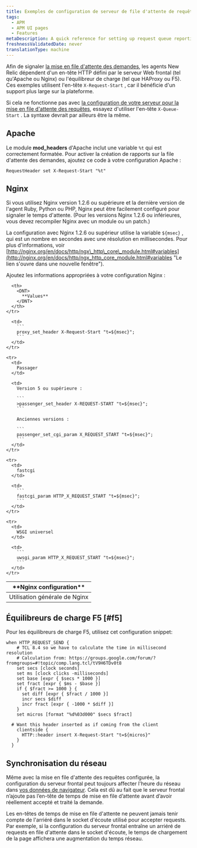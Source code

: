 ```yaml
---
title: Exemples de configuration de serveur de file d'attente de requêtes
tags:
  - APM
  - APM UI pages
  - Features
metaDescription: A quick reference for setting up request queue reporting in New Relic for your server.
freshnessValidatedDate: never
translationType: machine
---
```


Afin de signaler [la mise en file d&apos;attente des demandes](/docs/apm/other-features/request-queueing/request-queuing-tracking-frontend-time), les agents New Relic dépendent d&apos;un en-tête HTTP défini par le serveur Web frontal (tel qu&apos;Apache ou Nginx) ou l&apos;équilibreur de charge (tel que HAProxy ou F5). Ces exemples utilisent l&apos;en-tête `X-Request-Start` , car il bénéficie d&apos;un support plus large sur la plateforme.

Si cela ne fonctionne pas avec [la configuration de votre serveur pour la mise en file d&apos;attente des requêtes](/docs/apm/applications-menu/features/configure-request-queue-reporting), essayez d&apos;utiliser l&apos;en-tête `X-Queue-Start` . La syntaxe devrait par ailleurs être la même.

## Apache

Le module <DNT>**mod\_headers**</DNT> d&apos;Apache inclut une variable `%t` qui est correctement formatée. Pour activer la création de rapports sur la file d&apos;attente des demandes, ajoutez ce code à votre configuration Apache :

```
RequestHeader set X-Request-Start "%t"
```

## Nginx

Si vous utilisez Nginx version 1.2.6 ou supérieure et la dernière version de l&apos;agent Ruby, Python ou PHP, Nginx peut être facilement configuré pour signaler le temps d&apos;attente. (Pour les versions Nginx 1.2.6 ou inférieures, vous devez recompiler Nginx avec un module ou un patch.)

La configuration avec Nginx 1.2.6 ou supérieur utilise la variable `${msec}` , qui est un nombre en secondes avec une résolution en millisecondes. Pour plus d&apos;informations, voir [http://nginx.org/en/docs/http/ngx\_http\_core\_module.html#variables](http://nginx.org/en/docs/http/ngx_http_core_module.html#variables "Le lien s'ouvre dans une nouvelle fenêtre").

Ajoutez les informations appropriées à votre configuration Nginx :

<table>
  <thead>
    <tr>
      <th width={200}>
        <DNT>
          **Nginx configuration**
        </DNT>
      </th>

      <th>
        <DNT>
          **Values**
        </DNT>
      </th>
    </tr>
  </thead>

  <tbody>
    <tr>
      <td>
        Utilisation générale de Nginx
      </td>

      <td>
        ```
        proxy_set_header X-Request-Start "t=${msec}";
        ```
      </td>
    </tr>

    <tr>
      <td>
        Passager
      </td>

      <td>
        Version 5 ou supérieure :

        ```
        >passenger_set_header X-REQUEST-START "t=${msec}";
        ```

        Anciennes versions :

        ```
        passenger_set_cgi_param X_REQUEST_START "t=${msec}";
        ```
      </td>
    </tr>

    <tr>
      <td>
        fastcgi
      </td>

      <td>
        ```
        fastcgi_param HTTP_X_REQUEST_START "t=${msec}";
        ```
      </td>
    </tr>

    <tr>
      <td>
        WSGI universel
      </td>

      <td>
        ```
        uwsgi_param HTTP_X_REQUEST_START "t=${msec}";
        ```
      </td>
    </tr>
  </tbody>
</table>

## Équilibreurs de charge F5 [#f5]

Pour les équilibreurs de charge F5, utilisez cet configuration snippet:

```
when HTTP_REQUEST_SEND {
    # TCL 8.4 so we have to calculate the time in millisecond resolution
    # Calculation from: https://groups.google.com/forum/?  fromgroups=#!topic/comp.lang.tcl/tV9H6TDv0t8
    set secs [clock seconds]
    set ms [clock clicks -milliseconds]
    set base [expr { $secs * 1000 }]
    set fract [expr { $ms - $base }]
    if { $fract >= 1000 } {
      set diff [expr { $fract / 1000 }]
      incr secs $diff
      incr fract [expr { -1000 * $diff }]
    }
    set micros [format "%d%03d000" $secs $fract]

  # Want this header inserted as if coming from the client
    clientside {
      HTTP::header insert X-Request-Start "t=${micros}"
    }
  }
```

## Synchronisation du réseau

Même avec la mise en file d&apos;attente des requêtes configurée, la configuration du serveur frontal peut toujours affecter l&apos;heure du réseau dans [vos données de navigateur](/docs/browser/new-relic-browser/page-load-timing-resources/page-load-timing-process). Cela est dû au fait que le serveur frontal n’ajoute pas l’en-tête de temps de mise en file d’attente avant d’avoir réellement accepté et traité la demande.

Les en-têtes de temps de mise en file d&apos;attente ne peuvent jamais tenir compte de l&apos;arriéré dans le socket d&apos;écoute utilisé pour accepter requests. Par exemple, si la configuration du serveur frontal entraîne un arriéré de requests en file d&apos;attente dans le socket d&apos;écoute, le temps de chargement de la page affichera une augmentation du temps réseau.